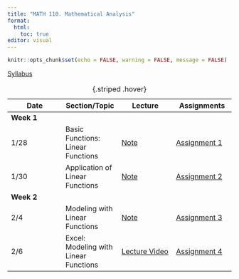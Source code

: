 ```yaml
---
title: "MATH 110. Mathematical Analysis"
format: 
  html:
    toc: true
editor: visual
---
```


```r
knitr::opts_chunk$set(echo = FALSE, warning = FALSE, message = FALSE)
```

[Syllabus](../syllabus.html)

| Date | Section/Topic | Lecture | Assignments |
|------------------|------------------|------------------|-------------------|
| **Week 1** |  |  |  |
| 1/28 | Basic Functions: Linear Functions | [Note](notes/note1.pdf) | [Assignment 1](notes/note1.pdf) |
| 1/30       | Application of Linear Functions              |    [Note](notes/note2.pdf)   |    [Assignment 2](assignment2.html)         |
| **Week 2** |  |  |  |
| 2/4       | Modeling with Linear Functions              |    [Note](notes/note3.pdf)   |    [Assignment 3](notes/note3.pdf)         |
| 2/6       | Excel: Modeling with Linear Functions              |    [Lecture Video](https://bryant.hosted.panopto.com/Panopto/Pages/Viewer.aspx?id=d08c6b7b-e10d-43ea-a96c-b27c014ed5bc)   |    [Assignment 4](notes/assignment4.pdf)         |
: {.striped .hover}

